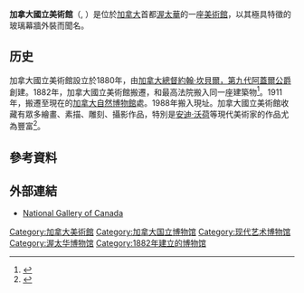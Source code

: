 {{infobox Museum
|name          = 加拿大國立美術館<br>National Gallery of Canada
|image         = National Gallery of Canada.jpg
|established   = 1880 (建筑 1988)
|location      =  {{CAN}}[[安大略省|安大略省]][[渥太华|渥太华]], Sussex Drive 380<br /><br />K1N 9N4
|type          = [[美术馆|美术馆]]
|director      = Marc Mayer
|curator       = Paul Lang
|visitors      = 
|website       = [https://web.archive.org/web/20091003112121/http://www.gallery.ca/english/index.html www.gallery.ca/]
}}
'''加拿大國立美術館'''（{{lang-en|National Gallery of Canada}}, {{lang-fr|Musée des beaux-arts du Canada}}）是位於[[加拿大|加拿大]]首都[[渥太華|渥太華]]的一座[[美術館|美術館]]，以其極具特徵的玻璃幕牆外裝而聞名。

== 历史 ==
加拿大國立美術館設立於1880年，由[[加拿大總督|加拿大總督]][[約翰·坎貝爾，第九代阿蓋爾公爵|約翰·坎貝爾，第九代阿蓋爾公爵]]創建。1882年，加拿大國立美術館搬遷，和最高法院搬入同一座建築物<ref>{{Cite web |url=http://www.gallery.ca/english/default_59.htm |title=National Gallery of Canada: Gallery History |accessdate=2014-08-21 |archive-date=2007-11-17 |archive-url=https://web.archive.org/web/20071117091953/http://www.gallery.ca/english/default_59.htm |dead-url=no }}</ref>。1911年，搬遷至現在的[[加拿大自然博物館|加拿大自然博物館]]處。1988年搬入現址。加拿大國立美術館收藏有眾多繪畫、素描、雕刻、攝影作品，特別是[[安迪·沃荷|安迪·沃荷]]等現代美術家的作品尤為豐富<ref>{{Cite web |url=http://national.gallery.ca/english/default_38.htm |title=National Gallery of Canada: Contemporary Art |accessdate=2014-08-21 |archive-date=2007-08-16 |archive-url=https://web.archive.org/web/20070816134958/http://national.gallery.ca/english/default_38.htm |dead-url=no }}</ref>。

== 參考資料 ==
{{reflist}}

==外部連結==
* [https://web.archive.org/web/20150225141505/http://national.gallery.ca/ National Gallery of Canada]
{{coord|45.429434|-75.698386|region:CA_type:landmark|display=title}}

{{Authority control}}
[[Category:加拿大美術館|Category:加拿大美術館]]
[[Category:加拿大国立博物馆|Category:加拿大国立博物馆]]
[[Category:现代艺术博物馆|Category:现代艺术博物馆]]
[[Category:渥太华博物馆|Category:渥太华博物馆]]
[[Category:1882年建立的博物馆|Category:1882年建立的博物馆]]